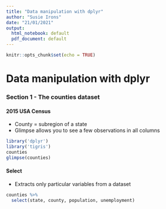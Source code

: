 ---
title: "Data manipulation with dplyr"
author: "Susie Irons"
date: "21/01/2021"
output:
  html_notebook: default
  pdf_document: default
---

```{r setup, include=FALSE}
knitr::opts_chunk$set(echo = TRUE)
```

# Data manipulation with dplyr

### Section 1 - The counties dataset

#### 2015 USA Census
- County = subregion of a state
- Glimpse allows you to see a few observations in all columns

```{r}
library('dplyr')
library('tigris')
counties
glimpse(counties)
```

#### Select
- Extracts only particular variables from a dataset

```{r}
counties %>%
  select(state, county, population, unemployment)
```

